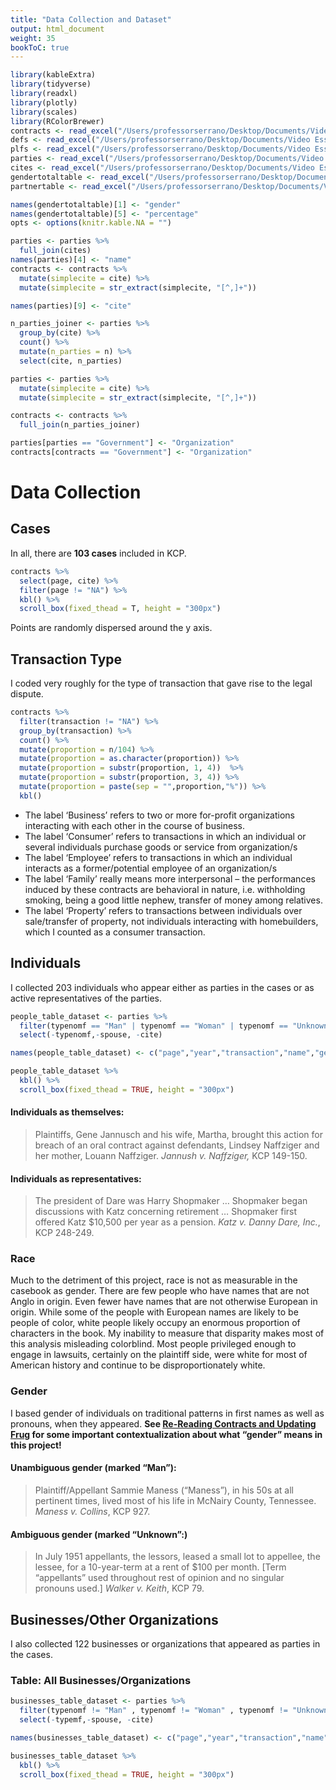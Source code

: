 ```yaml
---
title: "Data Collection and Dataset"
output: html_document
weight: 35
bookToC: true
---
```



```r
library(kableExtra)
library(tidyverse) 
library(readxl)
library(plotly)
library(scales)
library(RColorBrewer)
contracts <- read_excel("/Users/professorserrano/Desktop/Documents/Video Essays/Law/contracts_gender_r_2.xlsx")
defs <- read_excel("/Users/professorserrano/Desktop/Documents/Video Essays/Law/defs_r.xlsx")
plfs <- read_excel("/Users/professorserrano/Desktop/Documents/Video Essays/Law/plfs_r.xlsx")
parties <- read_excel("/Users/professorserrano/Desktop/Documents/Video Essays/Law/parties_r.xlsx")
cites <- read_excel("/Users/professorserrano/Desktop/Documents/Video Essays/Law/cites_for_contracts.xlsx")
gendertotaltable <- read_excel("/Users/professorserrano/Desktop/Documents/Video Essays/Law/gendertotaltable.xlsx")
partnertable <- read_excel("/Users/professorserrano/Desktop/Documents/Video Essays/Law/partner_table.xlsx")

names(gendertotaltable)[1] <- "gender"
names(gendertotaltable)[5] <- "percentage"
opts <- options(knitr.kable.NA = "")

parties <- parties %>%
  full_join(cites)
names(parties)[4] <- "name"
contracts <- contracts %>%
  mutate(simplecite = cite) %>%
  mutate(simplecite = str_extract(simplecite, "[^,]+"))

names(parties)[9] <- "cite"

n_parties_joiner <- parties %>%
  group_by(cite) %>%
  count() %>%
  mutate(n_parties = n) %>%
  select(cite, n_parties)

parties <- parties %>%
  mutate(simplecite = cite) %>%
  mutate(simplecite = str_extract(simplecite, "[^,]+"))

contracts <- contracts %>%
  full_join(n_parties_joiner)

parties[parties == "Government"] <- "Organization"
contracts[contracts == "Government"] <- "Organization"
```

# Data Collection

## Cases
In all, there are **103 cases** included in KCP. 

```r
contracts %>%
  select(page, cite) %>%
  filter(page != "NA") %>%
  kbl() %>%
  scroll_box(fixed_thead = T, height = "300px") 
```
Points are randomly dispersed around the y axis.

## Transaction Type 

I coded very roughly for the type of transaction that gave rise to the legal dispute.

```r
contracts %>%
  filter(transaction != "NA") %>%
  group_by(transaction) %>%
  count() %>%
  mutate(proportion = n/104) %>%
  mutate(proportion = as.character(proportion)) %>%
  mutate(proportion = substr(proportion, 1, 4))  %>%
  mutate(proportion = substr(proportion, 3, 4)) %>%
  mutate(proportion = paste(sep = "",proportion,"%")) %>%
  kbl()
```


+ The label ‘Business’ refers to two or more for-profit organizations interacting with each other in the course of business.
+ The label ‘Consumer’ refers to transactions in which an individual or several individuals purchase goods or service from organization/s
+ The label ‘Employee’ refers to transactions in which an individual interacts as a former/potential employee of an organization/s
+ The label ‘Family’ really means more interpersonal – the performances induced by these contracts are behavioral in nature, i.e. withholding smoking, being a good little nephew, transfer of money among relatives.
+ The label ‘Property’ refers to transactions between individuals over sale/transfer of property, not individuals interacting with homebuilders, which I counted as a consumer transaction. 


## Individuals
I collected 203 individuals who appear either as parties in the cases or as active representatives of the parties. 

```r

people_table_dataset <- parties %>%
  filter(typenomf == "Man" | typenomf == "Woman" | typenomf == "Unknown") %>%
  select(-typenomf,-spouse, -cite)

names(people_table_dataset) <- c("page","year","transaction","name","gender","side","simple_citation")

people_table_dataset %>%
  kbl() %>%
  scroll_box(fixed_thead = TRUE, height = "300px") 
```


#### Individuals as themselves:
> Plaintiffs, Gene Jannusch and his wife, Martha, brought this action for breach of an oral contract against defendants, Lindsey Naffziger and her mother, Louann Naffziger. *Jannush v. Naffziger,* KCP 149-150.

#### Individuals as representatives:
> The president of Dare was Harry Shopmaker ... Shopmaker began discussions with Katz concerning retirement ... Shopmaker first offered Katz $10,500 per year as a pension. *Katz v. Danny Dare, Inc.*, KCP 248-249.

### Race

Much to the detriment of this project, race is not as measurable in the casebook as gender. There are few people who have names that are not Anglo in origin. Even fewer have names that are not otherwise European in origin. While some of the people with European names are likely to be people of color, white people likely occupy an enormous proportion of characters in the book. My inability to measure that disparity makes most of this analysis  misleading colorblind. Most people privileged enough to engage in lawsuits, certainly on the plaintiff side, were white for most of American history and continue to be disproportionately white.

### Gender 
I based gender of individuals on traditional patterns in first names as well as pronouns, when they appeared. **See [Re-Reading Contracts and Updating Frug](/docs/rereading) for some important contextualization about what "gender" means in this project!**

#### Unambiguous gender (marked "Man"): 
> Plaintiff/Appellant Sammie Maness ("Maness"), in his 50s at all pertinent times, lived most of his life in McNairy County, Tennessee. *Maness v. Collins*, KCP 927.

#### Ambiguous gender (marked "Unknown":)
> In July 1951 appellants, the lessors, leased a small lot to appellee, the lessee, for a 10-year-term at a rent of $100 per month. [Term "appellants" used throughout rest of opinion and no singular pronouns used.] *Walker v. Keith*, KCP 79.


## Businesses/Other Organizations
I also collected 122 businesses or organizations that appeared as parties in the cases. 


### Table: All Businesses/Organizations
```r

businesses_table_dataset <- parties %>%
  filter(typenomf != "Man" , typenomf != "Woman" , typenomf != "Unknown") %>%
  select(-typemf,-spouse, -cite)

names(businesses_table_dataset) <- c("page","year","transaction","name","type","side","simple_citation")

businesses_table_dataset %>%
  kbl() %>%
  scroll_box(fixed_thead = TRUE, height = "300px") 
```
